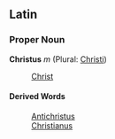 ==Latin==
===Proper Noun===
'''Christus''' ''m'' (Plural: [[Christi]])

:[[Christ]]

====Derived Words====
:[[Antichristus]]
:[[Christianus]]